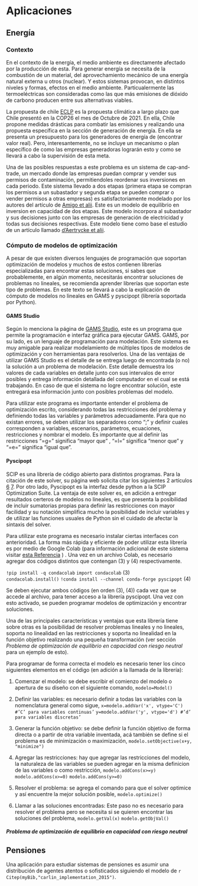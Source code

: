 # Aplicaciones {#aplicaciones}


## Energía
### Contexto

En el contexto de la energía, el medio ambiente es directamente afectado por la producción de esta. Para generar energía se necesita de la combustión de un material, del aprovechamiento mecánico de una energía natural externa u otros (nuclear). Y estos sistemas provocan, en distintos niveles y formas, efectos en el medio ambiente. Particualermente las termoeléctricas son consideradas como las que más emisiones de dióxido de carbono producen entre sus alternativas viables.

La propuesta de chile [ECLP](https://cambioclimatico.mma.gob.cl/estrategia-climatica-de-largo-plazo-2050/descripcion-del-instrumento/) es la propuesta climática a largo plazo que Chile presentó en la COP26 el mes de Octubre de 2021. En ella, Chile propone medidas drásticas para combatir las emisiones y realizando una propuesta específica en la sección de generación de energía. En ella se presenta un presupuesto para los generadores de energía de (encontrar valor real). Pero, interesantemente, no se incluye un mecanismo o plan específico de como las empresas generadoras lograrán esto y como se llevará a cabo la supervisión de esta meta.

Una de las posibles respuestas a este problema es un sistema de cap-and-trade, un mercado donde las empresas puedan comprar y vender sus permisos de contaminación, permitiendoles reordenar sus inversiones en cada periodo. Este sistema llevado a dos etapas (primera etapa se compran los permisos a un subastador y segunda etapa se pueden comprar o vender permisos a otras empresas) es satisfactoriamente modelado por los autores del artículo de [Amigo et alii](https://www.sciencedirect.com/science/article/pii/S0360544221003789). Este es un modelo de equilibrio en inversion en capacidad de dos etapas. Este modelo incorpora al subastador y sus decisiones junto con las empresas de generación de electricidad y todas sus decisiones respectivas. Este modelo tiene como base el estudio de un artículo llamado  [d'Aertrycke et alii](https://doi.org/10.17863/CAM.17552). 

### Cómputo de modelos de optimización

A pesar de que existen diversos lenguajes de programación que soportan optimización de modelos y muchos de estos contienen librerías especializadas para encontrar estas soluciones, si sabes que probablemente, en algún momento, necesitarás encontrar soluciones de problemas no lineales, se recomienda aprender librerías que soportan este tipo de problemas. En este texto se llevará a cabo la explicación de cómputo de modelos no lineales en GAMS y pyscipopt (librería soportada por Python). 

#### GAMS Studio

Según lo menciona la página de [GAMS Studio](https://www.gams.com/34/docs/UG_studio_tutorial.html), este es un programa que permite la programación e interfaz gráfica para ejecutar GAMS. GAMS, por su lado, es un lenguaje de programación para modelación. Este sistema es muy amigable para realizar modelamiento de múltiples tipos de modelos de optimización y con herramientas para resolverlos. Una de las ventajas de utilizar GAMS Studio es el detalle de se entrega luego de encontrada (o no) la solución a un problema de modelación. Este detalle demuestra los valores de cada variables en detalle junto con sus intervalos de error posibles y entrega información detallada del computador en el cual se está trabajando. En caso de que el sistema no logre encontrar solución, este entregará esa información junto con posibles problemas del modelo. 

Para utilizar este programa es importante entender el problema de optimización escrito, considerando todas las restricciones del problema y definiendo todas las variables y parámetros adecuadamente. Para que no existan errores, se deben utilizar los separadores como “;” y definir cuales corresponden a variables, escenarios, parámetros, ecuaciones, restricciones y nombrar el modelo. Es importante que al definir las restricciones “=g=” significa “mayor que” , “=l=” significa “menor que” y “=e=” significa “igual que”.

#### Pyscipopt

SCIP es una librería de código abierto para distintos programas. Para la citación de este solver, su página web solicita citar los siguientes 2 artículos [6](http://opus.kobv.de/zib/volltexte/2008/1081/pdf/ZR_08_01.pdf) [7](http://mpc.zib.de/index.php/MPC/article/view/4). Por otro lado, Pyscipopt es la interfaz desde python a la SCIP Optimization Suite. La ventaja de este solver es, en adición a entregar resultados certeros de modelos no lineales, es que presenta la posibilidad de incluir sumatorias propias para definir las restricciones con mayor facilidad y su notación simplifica mucho la posibilidad de incluir variables y de utilizar las funciones usuales de Python sin el cuidado de afectar la sintaxis del solver. 

Para utilizar este programa es necesario instalar ciertas interfaces con anterioridad. La forma más rápida y eficiente de poder utilizar esta librería es por medio de Google Colab (para información adicional de este sistema visitar [esta Referencia](https://colab.research.google.com/) ) . Una vez en un archivo Colab, es necesario agregar dos códigos distintos que contengan (3) y (4) respectivamente. 

`!pip install -q condacolab`
`import condacolab`             (3)  
`condacolab.install()`
`!conda install --channel conda-forge pyscipopt`       (4)

Se deben ejecutar ambos códigos (en orden (3), (4)) cada vez que se accede al archivo, para tener acceso a la librería pyscipopt. Una vez con esto activado, se pueden programar modelos de optimización y encontrar soluciones.

Una de las principales características y ventajas que esta librería tiene sobre otras es la posibilidad de resolver problemas lineales y no lineales, soporta no linealidad en las restricciones y soporta no linealidad en la función objetivo realizando una pequeña transformación (ver sección *Problema de optimización de equilibrio en capacidad con riesgo neutral* para un ejemplo de esto). 

Para programar de forma correcta el modelo es necesario tener los cinco siguientes elementos en el código (en adición a la llamada de la librería):


1. Comenzar el modelo: se debe escribir el comienzo del modelo o apertura de su      diseño con el siguiente comando,
   `modelo=Model()`

2. Definir las variables: es necesario definir a todas las variables con la          nomenclatura general como sigue,
   `x=modelo.addVar('x', vtype='C')  #’C’ para variables continuas’`
   `y=modelo.addVar('y', vtype='d') #’d’ para variables discretas’`

3. Generar la función objetivo: se debe definir la función objetivo de forma         directa o a partir de otra variable inventada, acá también se define si el       problema es de minimización o maximización,
  `modelo.setObjective(x+y, "minimize")`

4. Agregar las restricciones: hay que agregar las restricciones del modelo, la       naturaleza de las variables se pueden agregar en la misma definicion de las       variables o como restricción,
  `modelo.addCons(x>=y)`
  `modelo.addCons(x>=0)`
  `modelo.addCons(y>=0)`
 
5. Resolver el problema: se agrega el comando para que el solver optimice y así      encuentre la mejor solución posible,
   `modelo.optimize()`
 
6. Llamar a las soluciones encontradas: Este paso no es necesario para resolver el    problema pero se necesita si se quieren encontrar las soluciones del problema,
   `modelo.getVal(x)`
   `modelo.getObjVal()`


##### Problema de optimización de equilibrio en capacidad con riesgo neutral


## Pensiones

Una aplicación para estudiar sistemas de pensiones es asumir una distribución de agentes atentos o sofisticados siguiendo el modelo de `r Citep(myBib,"carlin_implementation_2015")`.
